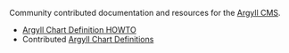 Community contributed documentation and resources for the [http://www.argyllcms.com/ Argyll CMS].

* [[Argyll Chart Definition HOWTO]]
* Contributed [[Argyll Chart Definitions]]